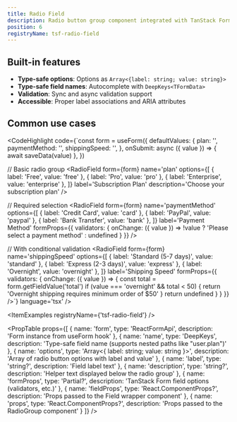 ```yaml
---
title: Radio Field
description: Radio button group component integrated with TanStack Form. Options are defined as Array<{label, value}>.
position: 6
registryName: tsf-radio-field
---
```


## Built-in features

- **Type-safe options**: Options as `Array<{label: string; value: string}>`
- **Type-safe field names**: Autocomplete with `DeepKeys<TFormData>`
- **Validation**: Sync and async validation support
- **Accessible**: Proper label associations and ARIA attributes

## Common use cases

<CodeHighlight code={`const form = useForm({
  defaultValues: {
    plan: '',
    paymentMethod: '',
    shippingSpeed: '',
  },
  onSubmit: async ({ value }) => {
    await saveData(value)
  },
})

// Basic radio group
<RadioField
  form={form}
  name='plan'
  options={[
    { label: 'Free', value: 'free' },
    { label: 'Pro', value: 'pro' },
    { label: 'Enterprise', value: 'enterprise' },
  ]}
  label='Subscription Plan'
  description='Choose your subscription plan'
/>

// Required selection
<RadioField
  form={form}
  name='paymentMethod'
  options={[
    { label: 'Credit Card', value: 'card' },
    { label: 'PayPal', value: 'paypal' },
    { label: 'Bank Transfer', value: 'bank' },
  ]}
  label='Payment Method'
  formProps={{
    validators: {
      onChange: ({ value }) =>
        !value ? 'Please select a payment method' : undefined
    }
  }}
/>

// With conditional validation
<RadioField
  form={form}
  name='shippingSpeed'
  options={[
    { label: 'Standard (5-7 days)', value: 'standard' },
    { label: 'Express (2-3 days)', value: 'express' },
    { label: 'Overnight', value: 'overnight' },
  ]}
  label='Shipping Speed'
  formProps={{
    validators: {
      onChange: ({ value }) => {
        const total = form.getFieldValue('total')
        if (value === 'overnight' && total < 50) {
          return 'Overnight shipping requires minimum order of $50'
        }
        return undefined
      }
    }
  }}
/>`} language='tsx' />

<ItemExamples registryName={'tsf-radio-field'} /> 

<PropTable props={[
  {
    name: 'form',
    type: 'ReactFormApi<TFormData>',
    description: 'Form instance from useForm hook'
  },
  {
    name: 'name',
    type: 'DeepKeys<TFormData>',
    description: 'Type-safe field name (supports nested paths like "user.plan")'
  },
  {
    name: 'options',
    type: 'Array<{ label: string; value: string }>',
    description: 'Array of radio button options with label and value'
  },
  {
    name: 'label',
    type: 'string?',
    description: 'Field label text'
  },
  {
    name: 'description',
    type: 'string?',
    description: 'Helper text displayed below the radio group'
  },
  {
    name: 'formProps',
    type: 'Partial<FieldOptions>?',
    description: 'TanStack Form field options (validators, etc.)'
  },
  {
    name: 'fieldProps',
    type: 'React.ComponentProps<typeof Field>?',
    description: 'Props passed to the Field wrapper component'
  },
  {
    name: 'props',
    type: 'React.ComponentProps<typeof RadioGroup>?',
    description: 'Props passed to the RadioGroup component'
  }
]} />
